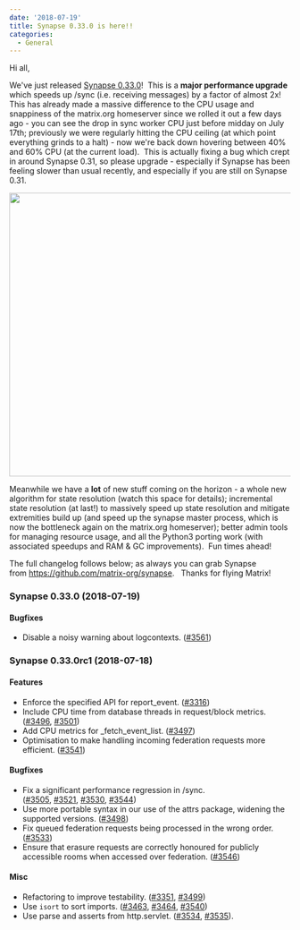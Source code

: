 ```yaml
---
date: '2018-07-19'
title: Synapse 0.33.0 is here!!
categories:
  - General
---
```


Hi all,

We've just released <a href="https://github.com/matrix-org/synapse/releases/tag/v0.33.0">Synapse 0.33.0</a>!  This is a <strong>major performance upgrade</strong> which speeds up /sync (i.e. receiving messages) by a factor of almost 2x!  This has already made a massive difference to the CPU usage and snappiness of the matrix.org homeserver since we rolled it out a few days ago - you can see the drop in sync worker CPU just before midday on July 17th; previously we were regularly hitting the CPU ceiling (at which point everything grinds to a halt) - now we're back down hovering between 40% and 60% CPU (at the current load).  This is actually fixing a bug which crept in around Synapse 0.31, so please upgrade - especially if Synapse has been feeling slower than usual recently, and especially if you are still on Synapse 0.31.

<a href="https://matrix.org/blog/wp-content/uploads/2018/07/Screen-Shot-2018-07-19-at-13.00.01-1.png"><img class="aligncenter wp-image-3406" src="https://matrix.org/blog/wp-content/uploads/2018/07/Screen-Shot-2018-07-19-at-13.00.01-1-1024x639.png" alt="" width="813" height="507" /></a>

Meanwhile we have a <strong>lot</strong> of new stuff coming on the horizon - a whole new algorithm for state resolution (watch this space for details); incremental state resolution (at last!) to massively speed up state resolution and mitigate extremities build up (and speed up the synapse master process, which is now the bottleneck again on the matrix.org homeserver); better admin tools for managing resource usage, and all the Python3 porting work (with associated speedups and RAM &amp; GC improvements).  Fun times ahead!

The full changelog follows below; as always you can grab Synapse from <a href="https://github.com/matrix-org/synapse">https://github.com/matrix-org/synapse</a>.   Thanks for flying Matrix!
<h3></h3>
<h3>Synapse 0.33.0 (2018-07-19)</h3>
<h4>Bugfixes</h4>
<ul>
 	<li>Disable a noisy warning about logcontexts. (<a href="https://github.com/matrix-org/synapse/issues/3561">#3561</a>)</li>
</ul>
<h3>Synapse 0.33.0rc1 (2018-07-18)</h3>
<h4>Features</h4>
<ul>
 	<li>Enforce the specified API for report_event. (<a href="https://github.com/matrix-org/synapse/issues/3316">#3316</a>)</li>
 	<li>Include CPU time from database threads in request/block metrics. (<a href="https://github.com/matrix-org/synapse/issues/3496">#3496</a>, <a href="https://github.com/matrix-org/synapse/issues/3501">#3501</a>)</li>
 	<li>Add CPU metrics for _fetch_event_list. (<a href="https://github.com/matrix-org/synapse/issues/3497">#3497</a>)</li>
 	<li>Optimisation to make handling incoming federation requests more efficient. (<a href="https://github.com/matrix-org/synapse/issues/3541">#3541</a>)</li>
</ul>
<h4>Bugfixes</h4>
<ul>
 	<li>Fix a significant performance regression in /sync. (<a href="https://github.com/matrix-org/synapse/issues/3505">#3505</a>, <a href="https://github.com/matrix-org/synapse/issues/3521">#3521</a>, <a href="https://github.com/matrix-org/synapse/issues/3530">#3530</a>, <a href="https://github.com/matrix-org/synapse/issues/3544">#3544</a>)</li>
 	<li>Use more portable syntax in our use of the attrs package, widening the supported versions. (<a href="https://github.com/matrix-org/synapse/issues/3498">#3498</a>)</li>
 	<li>Fix queued federation requests being processed in the wrong order. (<a href="https://github.com/matrix-org/synapse/issues/3533">#3533</a>)</li>
 	<li>Ensure that erasure requests are correctly honoured for publicly accessible rooms when accessed over federation. (<a href="https://github.com/matrix-org/synapse/issues/3546">#3546</a>)</li>
</ul>
<h4>Misc</h4>
<ul>
 	<li>Refactoring to improve testability. (<a href="https://github.com/matrix-org/synapse/issues/3351">#3351</a>, <a href="https://github.com/matrix-org/synapse/issues/3499">#3499</a>)</li>
 	<li>Use <code>isort</code> to sort imports. (<a href="https://github.com/matrix-org/synapse/issues/3463">#3463</a>, <a href="https://github.com/matrix-org/synapse/issues/3464">#3464</a>, <a href="https://github.com/matrix-org/synapse/issues/3540">#3540</a>)</li>
 	<li>Use parse and asserts from http.servlet. (<a href="https://github.com/matrix-org/synapse/issues/3534">#3534</a>, <a href="https://github.com/matrix-org/synapse/issues/3535">#3535</a>).</li>
</ul>